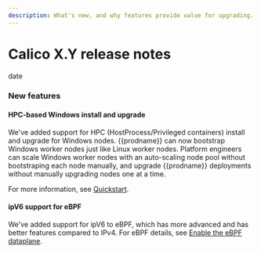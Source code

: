 ```yaml
---
description: What's new, and why features provide value for upgrading.
---
```


# Calico X.Y release notes

date

### New features

#### HPC-based Windows install and upgrade

We've added support for HPC (HostProcess/Privileged containers) install and upgrade for Windows nodes. {{prodname}} can now bootstrap Windows worker nodes just like Linux worker nodes. Platform engineers can scale Windows worker nodes with an auto-scaling node pool without bootstraping each node manually, and upgrade {{prodname}} deployments without manually upgrading nodes one at a time.

For more information, see [Quickstart](../getting-started/kubernetes/windows-calico/quickstart#install-calico-for-windows-using-hostprocess-containers).

#### ipV6 support for eBPF

We've added support for ipV6 to eBPF, which has more advanced and has better features compared to IPv4. For eBPF details, see [Enable the eBPF dataplane](../operations/ebpf/enabling-ebpf.mdx).